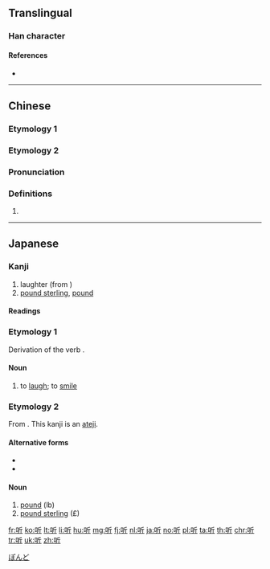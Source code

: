 {{also|聽|聴}}
==Translingual==
{{Han simplified forms|聽|聴|听}}
{{stroke order|strokes=7}}

===Han character===
{{Han char|rn=30|rad=口|as=04|sn=7|four=62021|canj=RHML|ids=⿰口斤}}

====References====
* {{Han ref|kx=0178.160|dkj=03352|dj=0396.020|hdz=10591.020|uh=542C|ud=21548|bh=A776|bd=42870}}

----

==Chinese==

===Etymology 1===
{{zh-see|聽}}

===Etymology 2===
{{zh-forms}}

===Pronunciation===
{{zh-pron
|m=yǐn
|c=jan5
|cat=
}}

===Definitions===
{{zh-hanzi}}

# {{rfdef|lang=zh}}

----

==Japanese==

===Kanji===
{{ja-kanji|grade=|rs=口04}}

# laughter (from {{ja-l|笑う}})
# [[pound sterling]], [[pound]]

====Readings====
{{ja-readings
|on=[[きん]] (kin), [[ぎん]] (gin)
|kun=[[わらう]] (warau), [[ポンド]] (pondo)}}

===Etymology 1===
Derivation of the verb {{m|ja|笑う|tr=warau||to laugh; to smile}}.

====Noun====
{{ja-noun|わらう}}

# to [[laugh]]; to [[smile]] {{attention|ja|this doesn't look like the definition of a noun}}

===Etymology 2===
From {{etyl|en|ja|sort=ぽんど}} {{m|en|pound}}. This kanji is an [[当て字|ateji]].

====Alternative forms====
* {{l|ja|封}}
* {{l|ja|磅}}

====Noun====
{{ja-noun|ポンド}}

# [[pound]] (lb)
# [[pound sterling]] (£)

[[Category:Japanese terms spelled with ateji|ぽんど]]

[[fr:听]]
[[ko:听]]
[[lt:听]]
[[li:听]]
[[hu:听]]
[[mg:听]]
[[fj:听]]
[[nl:听]]
[[ja:听]]
[[no:听]]
[[pl:听]]
[[ta:听]]
[[th:听]]
[[chr:听]]
[[tr:听]]
[[uk:听]]
[[zh:听]]